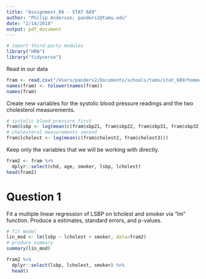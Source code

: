 ```yaml
---
title: "Assignment_06 - STAT 689"
author: "Philip Anderson; panders2@tamu.edu"
date: "2/14/2018"
output: pdf_document
---
```


```r
# import third-party modules
library("HRW")
library("tidyverse")
```

Read in our data
```r
fram <- read.csv("/Users/panders2/Documents/schools/tamu/stat_689/homework/semiparametric-regression/hw06/framington.csv")
names(fram) <- tolower(names(fram))
names(fram)

```

Create new variables for the systolic blood pressure readings and the two cholesterol measurements.

```r
# systolic blood pressure first
fram$lsbp <- log(mean(c(fram$sbp21, fram$sbp22, fram$sbp31, fram$sbp32)) - 50)
# cholesterol measurements second
fram$lcholest <- log(mean(c(fram$cholest2, fram$cholest3)))
``` 

Keep only the variables that we will be working with directly.

```r
fram2 <- fram %>%
  dplyr::select(chd, age, smoker, lsbp, lcholest)
head(fram2)
```

# Question 1
Fit a multiple linear regression of LSBP on lcholest and smoker via "lm" function.  Produce a estimates, standard errors, and p-values.

```r
# fit model
lin_mod <- lm(lsbp ~ lcholest + smoker, data=fram2)
# produce summary
summary(lin_mod)
```


```r
fram2 %>% 
  dplyr::select(lsbp, lcholest, smoker) %>%
  head()

```


